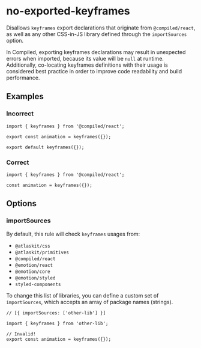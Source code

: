 # no-exported-keyframes

Disallows `keyframes` export declarations that originate from `@compiled/react`, as well as any other CSS-in-JS library defined through the `importSources` option.

In Compiled, exporting keyframes declarations may result in unexpected errors when imported, because its value will be `null` at runtime. Additionally, co-locating keyframes definitions with their usage is considered best practice in order to improve code readability and build performance.

## Examples

### Incorrect

```tsx
import { keyframes } from '@compiled/react';

export const animation = keyframes({});

export default keyframes({});
```

### Correct

```tsx
import { keyframes } from '@compiled/react';

const animation = keyframes({});
```

## Options

### importSources

By default, this rule will check `keyframes` usages from:

- `@atlaskit/css`
- `@atlaskit/primitives`
- `@compiled/react`
- `@emotion/react`
- `@emotion/core`
- `@emotion/styled`
- `styled-components`

To change this list of libraries, you can define a custom set of `importSources`, which accepts an array of package names (strings).

```tsx
// [{ importSources: ['other-lib'] }]

import { keyframes } from 'other-lib';

// Invalid!
export const animation = keyframes({});
```
